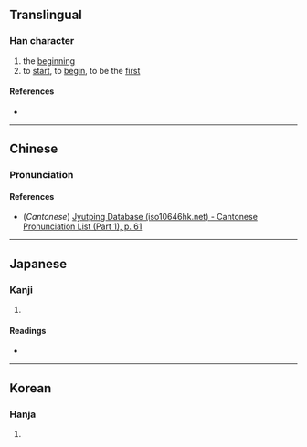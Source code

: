 {{character info/new}}
==Translingual==

===Han character===
{{Han char|rn=5|rad=乙|as=05|sn=6|four=22610|canj=IRU|ids=⿰台乚}}

# the [[beginning]]
# to [[start]], to [[begin]], to be the [[first]]

====References====
* {{Han ref|kx=0084.110|dkj=00181|dj=0171.100|hdz=10053.120|uh=4E68|ud=20072}}

----

==Chinese==
{{zh-forms}}

===Pronunciation===
{{zh-pron
|m=shǐ
|c=ci2
|mc=
|oc=
|ma=
|cat=n,v
}}

====References====
* (''Cantonese'') [http://www.iso10646hk.net/jp/document/download.jsp Jyutping Database (iso10646hk.net) - Cantonese Pronunciation List (Part 1), p. 61]

----

==Japanese==

===Kanji===
{{ja-kanji|grade=|rs=乙05}}

# {{defn|lang=ja|sort=乙05}}

====Readings====
* {{ja-readings|on=[[し]] (shi)|kun=[[はじめる]] (hajimeru), [[はじまる]] (hajimaru)}}

----

==Korean==

===Hanja===
{{ko-hanja|hangeul=시|rv=si|mr=si}}

# {{defn|lang=ko|sort=乙05}}